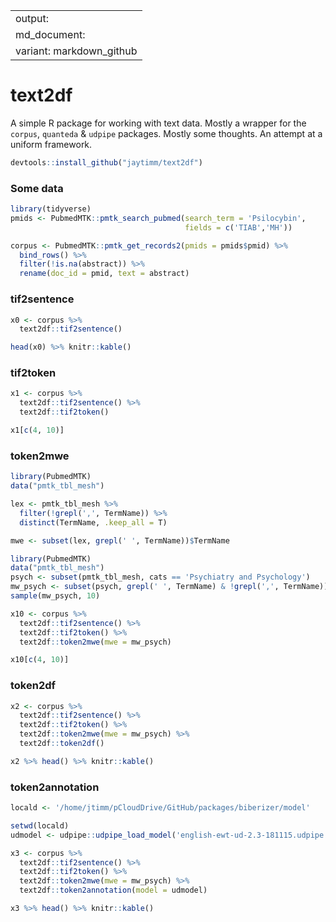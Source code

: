 
---
output:
  md_document:
    variant: markdown_github
---

# text2df 

A simple R package for working with text data.  Mostly a wrapper for the `corpus`, `quanteda` & `udpipe` packages.  Mostly some thoughts. An attempt at a uniform framework.  


```r
devtools::install_github("jaytimm/text2df")
```



### Some data

```r
library(tidyverse)
pmids <- PubmedMTK::pmtk_search_pubmed(search_term = 'Psilocybin', 
                                       fields = c('TIAB','MH'))

corpus <- PubmedMTK::pmtk_get_records2(pmids = pmids$pmid) %>%
  bind_rows() %>%
  filter(!is.na(abstract)) %>%
  rename(doc_id = pmid, text = abstract)
```




### tif2sentence

```r
x0 <- corpus %>% 
  text2df::tif2sentence()

head(x0) %>% knitr::kable()
```




### tif2token

```r
x1 <- corpus %>% 
  text2df::tif2sentence() %>%
  text2df::tif2token()

x1[c(4, 10)]
```




### token2mwe

```r
library(PubmedMTK)
data("pmtk_tbl_mesh")

lex <- pmtk_tbl_mesh %>%
  filter(!grepl(',', TermName)) %>%
  distinct(TermName, .keep_all = T) 

mwe <- subset(lex, grepl(' ', TermName))$TermName
```


```r
library(PubmedMTK)
data("pmtk_tbl_mesh")
psych <- subset(pmtk_tbl_mesh, cats == 'Psychiatry and Psychology')
mw_psych <- subset(psych, grepl(' ', TermName) & !grepl(',', TermName))$TermName
sample(mw_psych, 10)
```



```r
x10 <- corpus %>% 
  text2df::tif2sentence() %>%
  text2df::tif2token() %>%
  text2df::token2mwe(mwe = mw_psych)

x10[c(4, 10)]
```





### token2df

```r
x2 <- corpus %>% 
  text2df::tif2sentence() %>%
  text2df::tif2token() %>%
  text2df::token2mwe(mwe = mw_psych) %>%
  text2df::token2df()

x2 %>% head() %>% knitr::kable()
```




### token2annotation

```r
locald <- '/home/jtimm/pCloudDrive/GitHub/packages/biberizer/model'
```


```r
setwd(locald)
udmodel <- udpipe::udpipe_load_model('english-ewt-ud-2.3-181115.udpipe')

x3 <- corpus %>% 
  text2df::tif2sentence() %>%
  text2df::tif2token() %>%
  text2df::token2mwe(mwe = mw_psych) %>%
  text2df::token2annotation(model = udmodel)

x3 %>% head() %>% knitr::kable()
```



